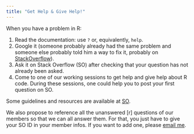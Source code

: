 ```yaml
---
title: "Get Help & Give Help!"
---
```


When you have a problem in R:

1. Read the documentation: use `?` or, equivalently, `help`.
2. Google it (someone probably already had the same problem and someone else probably told him a way to fix it, probably on [StackOverflow](https://stackoverflow.com/)).
3. Ask it on Stack Overflow (SO) after checking that your question has not already been asked.
4. Come to one of our working sessions to get help and give help about R code. During these sessions, one could help you to post your first question on SO.

Some guidelines and resources are available at [SO](https://stackoverflow.com/tags/r/info).

We also propose to reference all the unanswered [r] questions of our members so that we can all answer them. For that, you just have to give your SO ID in your member infos. If you want to add one, please [email me](mailto::florian.prive@univ-grenoble-alpes.fr).

